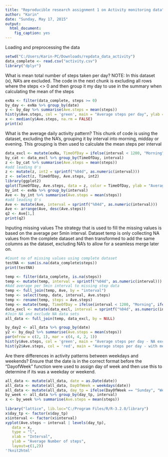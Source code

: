 ```yaml
---
title: "Reproducible research assignment 1 on Activity monitoring data"
author: "Karin"
date: "Sunday, May 17, 2015"
output:
  html_document:
    fig_caption: yes
---
```

Loading and preprocessing the data
```r
setwd("C:/Users/Karin-PC/Downloads/repdata_data_activity")
data_complete <- read.csv("activity.csv")
library("dplyr")
```

What is mean total number of steps taken per day?
NOTE: In this dataset (x), NA's are excluded.
The code in the next chunk is excluding all rows where the steps <> 0 and
then group it my day to use in the summary when calculating the mean of the steps
```r
exNa <- filter(data_complete, steps >= 0)
by_day <- exNa %>% group_by(date)
y <- by_day %>% summarise(Ave.steps = mean(steps))
hist(y$Ave.steps, col = 'green', main = "Average steps per day", ylab = "Frequency", xlab = "Ave Steps")
x <- median(y$Ave.steps, na.rm = FALSE)
print(x)
```
What is the average daily activity pattern?
This chunk of code is using the dataset, excluding the NA's, grouping it by interval into morning, midday or evening.
This grouping is then used to calculate the mean steps per interval
```r
data_excl <- mutate(exNa, TimeOfDay = ifelse(interval < 1200, "Morning", ifelse(interval >= 1200 & interval < 1800, "Midday", "Eve")))
by_cat <- data_excl %>% group_by(TimeOfDay, interval)
z <- by_cat %>% summarise(Ave.steps = mean(steps))
#add leading 0's
z <- mutate(z, int2 = sprintf("%04d", as.numeric(interval)))
z <- select(z, TimeOfDay, Ave.steps, int2)
library(ggplot2)
qplot(TimeOfDay, Ave.steps, data = z, color = TimeOfDay, ylab = "Average steps", xlab = "")
by_int <- exNa %>% group_by(interval)
Ave <- by_int %>% summarise(Ave.steps = mean(steps))
#add leading 0's
Ave <- mutate(Ave, interval = sprintf("%04d", as.numeric(interval)))
Ave <- arrange(Ave, desc(Ave.steps))
q2 <- Ave[1,]
print(q2)
```

Inputing missing values
The strategy that is used to fill the missing values is based on the average per 5min interval.
Dataset temp is only collecting NA values from the complete dataset and then transformed to add the same columns as the dataset, excluding NA's to allow for a seamless merge later on.
```r
#Count no of missing values using complete dataset
testNA <- sum(is.na(data_complete$steps))
print(testNA)

temp <- filter(data_complete, is.na(steps))
temp <- mutate(temp, interval = sprintf("%04d", as.numeric(interval)))
#Add average per 5min interval to missing step data
temp <- full_join(temp, Ave, by = "interval")
temp <- select(temp, date, interval, Ave.steps)
temp <- rename(temp, steps = Ave.steps)
temp <- mutate(temp, TimeOfDay = ifelse(interval < 1200, "Morning", ifelse(interval >= 1200 & interval < 1800, "Midday", "Eve")))
data_excl <- mutate(data_excl, interval = sprintf("%04d", as.numeric(interval)))
#Join NA and exclude NA data sets
all_data <- full_join(temp, data_excl, by = NULL)

by_day2 <- all_data %>% group_by(date)
y2 <- by_day2 %>% summarise(Ave.steps = mean(steps))
par(mfrow = c(2, 1), mar = c(4, 4, 2, 1))
hist(y$Ave.steps, col = 'green', main = "Average steps per day - NA excluded", ylab = "Frequency", xlab = "")
hist(y2$Ave.steps, col = 'red', main = "Average steps per day - with mean values added", ylab = "Frequency", xlab = "Ave Steps")
```

Are there differences in activity patterns between weekdays and weekends?
Ensure that the date is in the correct format before the "DayofWeek" function were used to assign day of week and then use this to determine if its was a weekday or weekend.
```r
all_data <- mutate(all_data, date = as.Date(date))
all_data <- mutate(all_data, DayOfWeek = weekdays(date))
all_data <- mutate(all_data, day_tp = ifelse(DayOfWeek == "Sunday", "Weekend", ifelse(DayOfWeek == "Saturday", "Weekend", "Weekday")))
by_week <- all_data %>% group_by(day_tp, interval)
x <- by_week %>% summarise(Ave.steps = mean(steps))
    
library("lattice", lib.loc="C:/Program Files/R/R-3.2.0/library")
x$day_tp <- factor(x$day_tp) 
x$interval <- factor(x$interval)
xyplot(Ave.steps ~ interval | levels(day_tp), 
   data = x,
   type = "l",
   xlab = "Interval",
   ylab = "Average Number of steps",
   layout=c(1,2))
'?knit2html'
```
